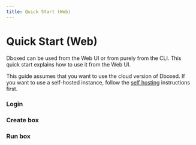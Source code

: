 ```yaml
---
title: Quick Start (Web)
---
```


# Quick Start (Web)

Dboxed can be used from the Web UI or from purely from the CLI. This quick start explains how to use it from the Web UI.

This guide assumes that you want to use the cloud version of Dboxed. If you want to use a self-hosted instance, follow
the [self hosting](/self-hosting) instructions first.

### Login
### Create box
### Run box
